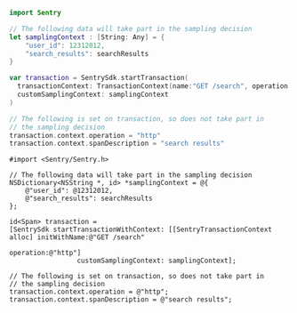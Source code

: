 ```swift {tabTitle:Swift}
import Sentry

// The following data will take part in the sampling decision
let samplingContext : [String: Any] = {
    "user_id": 12312012,
    "search_results": searchResults
}

var transaction = SentrySdk.startTransaction(
  transactionContext: TransactionContext(name:"GET /search", operation: "http"),
  customSamplingContext: samplingContext
)

// The following is set on transaction, so does not take part in
// the sampling decision
transaction.context.operation = "http"
transaction.context.spanDescription = "search results"
```

```objc {tabTitle:Objective-C}
#import <Sentry/Sentry.h> 

// The following data will take part in the sampling decision
NSDictionary<NSString *, id> *samplingContext = @{
    @"user_id": @12312012,
    @"search_results": searchResults
};

id<Span> transaction = 
[SentrySdk startTransactionWithContext: [[SentryTransactionContext alloc] initWithName:@"GET /search"
                                                                                  operation:@"http"]
                 customSamplingContext: samplingContext];

// The following is set on transaction, so does not take part in
// the sampling decision
transaction.context.operation = @"http";
transaction.context.spanDescription = @"search results";
```
